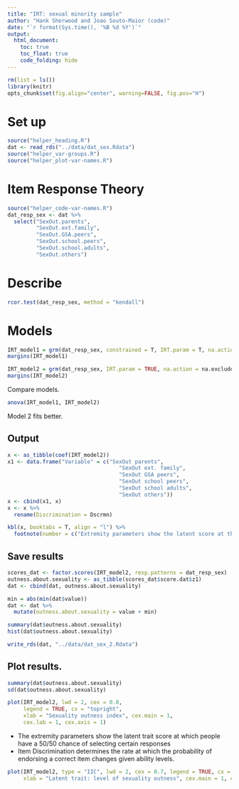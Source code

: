 ```yaml
---
title: "IRT: sexual minority sample"
author: "Hank Sherwood and Joao Souto-Maior (code)"
date: "`r format(Sys.time(), '%B %d %Y')`"
output:
  html_document:
    toc: true
    toc_float: true
    code_folding: hide
---
```


```r
rm(list = ls())
library(knitr)
opts_chunk$set(fig.align="center", warning=FALSE, fig.pos="H")
```

# Set up

```r
source("helper_heading.R")
dat <- read_rds("../data/dat_sex.Rdata")
source("helper_var-groups.R")
source("helper_plot-var-names.R")
```

# Item Response Theory

```r
source("helper_code-var-names.R")
dat_resp_sex <- dat %>%
  select("SexOut.parents",
         "SexOut.ext.family", 
         "SexOut.GSA.peers", 
         "SexOut.school.peers", 
         "SexOut.school.adults", 
         "SexOut.others") 
```

# Describe

```r
rcor.test(dat_resp_sex, method = "kendall")
```

# Models 

```r
IRT_model1 = grm(dat_resp_sex, constrained = T, IRT.param = T, na.action = na.exclude)
margins(IRT_model1)
```

```r
IRT_model2 = grm(dat_resp_sex, IRT.param = TRUE, na.action = na.exclude)
margins(IRT_model2)
```

Compare models.

```r
anova(IRT_model1, IRT_model2)
```

Model 2 fits better.

## Output

```r
x <- as_tibble(coef(IRT_model2))
x1 <- data.frame("Variable" = c("SexOut parents",
                                   "SexOut ext. family",
                                   "SexOut GSA peers",
                                   "SexOut school peers", 
                                   "SexOut school adults",
                                   "SexOut others"))
x <- cbind(x1, x)
x <- x %>%
  rename(Discrimination = Dscrmn)
```

```r
kbl(x, booktabs = T, align = "l") %>%
  footnote(number = c("Extremity parameters show the latent score at the borded of item responses. Extrm1, for example, shows the score for which respondents are just as likely to select item 1 (1-Definetely not) and item 2 (2-Might).", "The discrimination parameter determines the rate at which a different item response predicts the latent score. Higher discrimintation parameter means that the measure adds more information to the latent score."),  threeparttable = T)
```

## Save results

```r
scores_dat <- factor.scores(IRT_model2, resp.patterns = dat_resp_sex)
outness.about.sexuality <- as_tibble(scores_dat$score.dat$z1)
dat <- cbind(dat, outness.about.sexuality)

min = abs(min(dat$value))
dat <- dat %>%
  mutate(outness.about.sexuality = value + min)
```

```r
summary(dat$outness.about.sexuality)
hist(dat$outness.about.sexuality)
```

```r
write_rds(dat, "../data/dat_sex_2.Rdata")
```

## Plot results.

```r
summary(dat$outness.about.sexuality)
sd(dat$outness.about.sexuality)
```

```r
plot(IRT_model2, lwd = 2, cex = 0.8,
     legend = TRUE, cx = "topright",
     xlab = "Sexuality outness index", cex.main = 1,
     cex.lab = 1, cex.axis = 1)
```

* The extremity parameters show the latent trait score at which people have a 50/50 chance of selecting certain responses
* Item Discrimination determines the rate at which the probability of endorsing a correct item changes given ability levels.

```r
plot(IRT_model2, type = "IIC", lwd = 2, cex = 0.7, legend = TRUE, cx = "topleft",
     xlab = "Latent trait: level of sexuality outness", cex.main = 1, cex.lab = 1, cex.axis = 1, main = " ")
```

